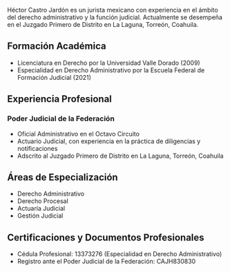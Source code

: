 Héctor Castro Jardón es un jurista mexicano con experiencia en el ámbito del derecho administrativo y la función judicial. Actualmente se desempeña en el Juzgado Primero de Distrito en La Laguna, Torreón, Coahuila.

## Formación Académica

- Licenciatura en Derecho por la Universidad Valle Dorado (2009)
- Especialidad en Derecho Administrativo por la Escuela Federal de Formación Judicial (2021)

## Experiencia Profesional

### Poder Judicial de la Federación

- Oficial Administrativo en el Octavo Circuito
- Actuario Judicial, con experiencia en la práctica de diligencias y notificaciones
- Adscrito al Juzgado Primero de Distrito en La Laguna, Torreón, Coahuila

## Áreas de Especialización

- Derecho Administrativo
- Derecho Procesal
- Actuaría Judicial
- Gestión Judicial

## Certificaciones y Documentos Profesionales

- Cédula Profesional: 13373276 (Especialidad en Derecho Administrativo)
- Registro ante el Poder Judicial de la Federación: CAJH830830

